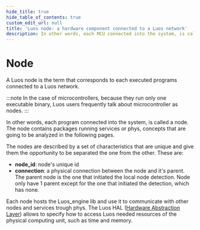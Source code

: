 ```yaml
---
hide_title: true
hide_table_of_contents: true
custom_edit_url: null
title: 'Luos node: a hardware component connected to a Luos network'
description: In other words, each MCU connected into the system, is called a node. The node contains a package and one or more services
---
```



# Node

A Luos node is the term that corresponds to each executed programs connected to a Luos network.

:::note
In the case of microcontrollers, because they run only one executable binary, Luos users frequently talk about microcontroller as nodes.
:::

In other words, each program connected into the system, is called a node. The node contains packages running services or phys, concepts that are going to be analyzed in the following pages.

The nodes are described by a set of characteristics that are unique and give them the opportunity to be separated the one from the other. These are:

- **node_id**: node's unique id
- **connection**: a physical connection between the node and it's parent. The parent node is the one that initiated the local node detection. Node only have 1 parent except for the one that initiated the detection, which has none.

Each node hosts the Luos_engine lib and use it to communicate with other nodes and services trough <Tooltip def={useDocusaurusContext().siteConfig.customFields.phy_def}>phys</Tooltip>. The Luos HAL ([Hardware Abstraction Layer](./luos-hal.mdx)) allows to specify how to access Luos needed resources of the physical computing unit, such as time and memory.
